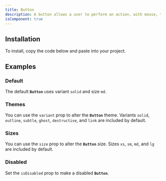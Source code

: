 ```yaml
---
title: Button
description: A button allows a user to perform an action, with mouse, touch, and keyboard interactions.
isComponent: true
---
```


## Installation

To install, copy the code below and paste into your project.

<ComponentSource src="../../packages/ui/src/Button.tsx" />

## Examples

### Default

The default **`Button`** uses variant `solid` and size `md`.

<ComponentExample name="Button" story="default" />

### Themes

You can use the `variant` prop to alter the **`Button`** theme. Variants `solid`, `outline`, `subtle`, `ghost`, `destructive`, and `link` are included by default.

<ComponentExample name="Button" story="theme" />

### Sizes

You can use the `size` prop to alter the **`Button`** size. Sizes `xs`, `sm`, `md`, and `lg` are included by default.

<ComponentExample name="Button" story="sizes" />

### Disabled

Set the `isDisabled` prop to make a disabled **`Button`**.

<ComponentExample name="Button" story="disabled" />
